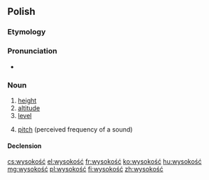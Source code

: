 ==Polish==
{{wikipedia|lang=pl|dab=Wysokość}}

===Etymology===
{{suffix|wysoki|ość|lang=pl}}

===Pronunciation===
* {{audio|Pl-wysokość.ogg|audio|lang=pl}}

===Noun===
{{pl-noun|f}}

# [[height]]
# [[altitude]]
# [[level]]
# {{label|pl|acoustics}} [[pitch]] (perceived frequency of a sound)

====Declension====
{{pl-decl-noun-f}}

[[cs:wysokość]]
[[el:wysokość]]
[[fr:wysokość]]
[[ko:wysokość]]
[[hu:wysokość]]
[[mg:wysokość]]
[[pl:wysokość]]
[[fi:wysokość]]
[[zh:wysokość]]